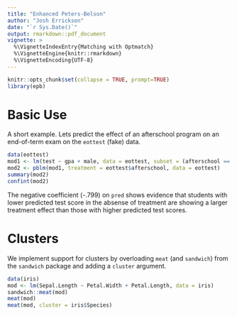 ```yaml
---
title: "Enhanced Peters-Belson"
author: "Josh Errickson"
date: "`r Sys.Date()`"
output: rmarkdown::pdf_document
vignette: >
  %\VignetteIndexEntry{Matching with Optmatch}
  %\VignetteEngine{knitr::rmarkdown}
  %\VignetteEncoding{UTF-8}
---
```


```r
knitr::opts_chunk$set(collapse = TRUE, prompt=TRUE)
library(epb)
```

# Basic Use

A short example. Lets predict the effect of an afterschool program on an end-of-term exam on the `eottest` (fake) data.

```r
data(eottest)
mod1 <- lm(test ~ gpa + male, data = eottest, subset = (afterschool == 0))
mod2 <- pblm(mod1, treatment = eottest$afterschool, data = eottest)
summary(mod2)
confint(mod2)
```

The negative coefficient (-.799) on `pred` shows evidence that students with lower predicted test score in the absense of treatment are showing a
larger treatment effect than those with higher predicted test scores.


# Clusters

We implement support for clusters by overloading `meat` (and `sandwich`) from the `sandwich` package and adding a `cluster` argument.

```r
data(iris)
mod <- lm(Sepal.Length ~ Petal.Width + Petal.Length, data = iris)
sandwich::meat(mod)
meat(mod)
meat(mod, cluster = iris$Species)
```
